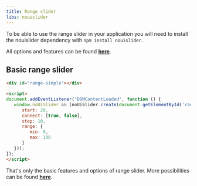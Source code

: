 ```yaml
---
title: Range slider
libs: nouislider
---
```


To be able to use the range slider in your application you will need to install the nouislider dependency with `npm install nouislider`.

All options and features can be found [**here**](https://refreshless.com/nouislider/).

## Basic range slider

```html example centered vendors libs="nouislider" columns={1}
<div id="range-simple"></div>

<script>
document.addEventListener("DOMContentLoaded", function () {
   window.noUiSlider && (noUiSlider.create(document.getElementById('range-simple'), {
      start: 20,
      connect: [true, false],
      step: 10,
      range: {
         min: 0,
         max: 100
      }
   }));
});
</script>
```

That's only the basic features and options of range slider. More possibilities can be found [**here**](https://refreshless.com/nouislider/).
